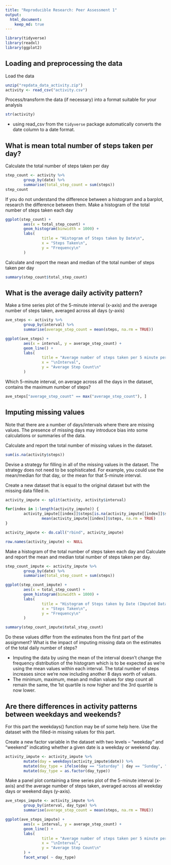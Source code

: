 ---
title: "Reproducible Research: Peer Assessment 1"
output: 
  html_document:
    keep_md: true
---

```{r, message = FALSE}
library(tidyverse)
library(readxl)
library(ggplot2)
```

## Loading and preprocessing the data

Load the data
```{r, message = FALSE}
unzip("repdata_data_activity.zip")
activity <- read_csv("activity.csv")
```

Process/transform the data (if necessary) into a format suitable for your analysis
```{r}
str(activity)
```
- using read_csv from the `tidyverse` package automatically converts the date column to a date format.

## What is mean total number of steps taken per day?

Calculate the total number of steps taken per day
```{r}
step_count <- activity %>%
        group_by(date) %>%
        summarise(total_step_count = sum(steps))
step_count
```

If you do not understand the difference between a histogram and a barplot, research the difference between them. Make a histogram of the total number of steps taken each day
```{r}
ggplot(step_count) +
        aes(x = total_step_count) +
        geom_histogram(binwidth = 1000) +
        labs(
                title = "Histogram of Steps taken by Date\n",
                x = "Steps Taken\n",
                y = "Frequency\n"
        )
```

Calculate and report the mean and median of the total number of steps taken per day
```{r}
summary(step_count$total_step_count)
```

## What is the average daily activity pattern?

Make a time series plot of the 5-minute interval (x-axis) and the average number of steps taken, averaged across all days (y-axis)
```{r}
ave_steps <- activity %>%
        group_by(interval) %>%
        summarise(average_step_count = mean(steps, na.rm = TRUE))

ggplot(ave_steps) +
        aes(x = interval, y = average_step_count) +
        geom_line() +
        labs(
                title = "Average number of steps taken per 5 minute period\n",
                x = "\nInterval",
                y = "Average Step Count\n"
        )


```

Which 5-minute interval, on average across all the days in the dataset, contains the maximum number of steps?
```{r}
ave_steps["average_step_count" == max("average_step_count"), ]
```

## Imputing missing values

Note that there are a number of days/intervals where there are missing values. The presence of missing days may introduce bias into some calculations or summaries of the data.

Calculate and report the total number of missing values in the dataset.
```{r}
sum(is.na(activity$steps))
```

Devise a strategy for filling in all of the missing values in the dataset. The strategy does not need to be sophisticated. For example, you could use the mean/median for that day, or the mean for that 5-minute interval.

Create a new dataset that is equal to the original dataset but with the missing data filled in.
```{r}
activity_impute <- split(activity, activity$interval)

for(index in 1:length(activity_impute)) {
        activity_impute[[index]]$steps[is.na(activity_impute[[index]]$steps)] <-
                mean(activity_impute[[index]]$steps, na.rm = TRUE)
}

activity_impute <- do.call("rbind", activity_impute)

row.names(activity_impute) <- NULL
```

Make a histogram of the total number of steps taken each day and Calculate and report the mean and median total number of steps taken per day. 
```{r}
step_count_impute <- activity_impute %>%
        group_by(date) %>%
        summarise(total_step_count = sum(steps))

ggplot(step_count_impute) +
        aes(x = total_step_count) +
        geom_histogram(binwidth = 1000) +
        labs(
                title = "Histogram of Steps taken by Date (Imputed Data)\n",
                x = "Steps Taken\n",
                y = "Frequency\n"
        )

summary(step_count_impute$total_step_count)
```

Do these values differ from the estimates from the first part of the assignment? What is the impact of imputing missing data on the estimates of the total daily number of steps?

- Imputing the data by using the mean of the interval doesn't change the frequency distribution of the histogram which is to be expected as we're using the mean values within each interval. The total number of steps increases since we're now including another 8 days worth of values. 
- The minimum, maximum, mean and mdian values for step count all remain the same, the 1st quartile is now higher and the 3rd quartile is now lower.

## Are there differences in activity patterns between weekdays and weekends?

For this part the weekdays() function may be of some help here. Use the dataset with the filled-in missing values for this part.

Create a new factor variable in the dataset with two levels – “weekday” and “weekend” indicating whether a given date is a weekday or weekend day.
```{r}
activity_impute <- activity_impute %>%
        mutate(day = weekdays(activity_impute$date)) %>%
        mutate(day_type = ifelse(day == "Saturday" | day == "Sunday", "Weekend", "Weekday")) %>%
        mutate(day_type = as.factor(day_type))
```

Make a panel plot containing a time series plot of the 5-minute interval (x-axis) and the average number of steps taken, averaged across all weekday days or weekend days (y-axis).
```{r}
ave_steps_impute <- activity_impute %>%
        group_by(interval, day_type) %>%
        summarise(average_step_count = mean(steps, na.rm = TRUE))

ggplot(ave_steps_impute) +
        aes(x = interval, y = average_step_count) +
        geom_line() +
        labs(
                title = "Average number of steps taken per 5 minute period\n",
                x = "\nInterval",
                y = "Average Step Count\n"
        ) +
        facet_wrap( ~ day_type)
```
